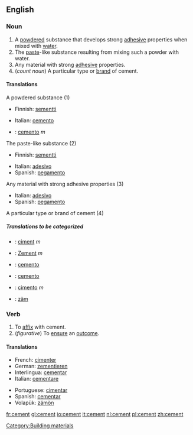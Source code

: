 ==English==

===Noun===
{{wikipedia}}
{{en-noun-reg}}
# A [[powdered]] substance that develops strong [[adhesive]] properties when mixed with [[water]].
# The [[paste]]-like substance resulting from mixing such a powder with water.
# Any material with strong [[adhesive]] properties.
# (''count noun'') A particular type or [[brand]] of cement.

====Translations====
;A powdered substance (1)
{{top}}
*Finnish: [[sementti]]
{{mid}}
*Italian: [[cemento]] {{m}}
*{{ttbc|Spanish}}: [[cemento]] ''m''
{{bottom}}

;The paste-like substance (2)
{{top}}
*Finnish: [[sementti]]
{{mid}}
*Italian: [[adesivo]]
*Spanish: [[pegamento]]
{{bottom}}

;Any material with strong adhesive properties (3)
{{top}}
{{mid}}
*Italian: [[adesivo]]
*Spanish: [[pegamento]]
{{bottom}}

;A particular type or brand of cement (4)
{{top}}
{{mid}}
{{bottom}}

=====Translations to be categorized=====
{{checktrans}}

*{{ttbc|French}}: [[ciment]] ''m''
*{{ttbc|German}}: [[Zement]] ''m''
*{{ttbc|Interlingua}}: [[cemento]]
*{{ttbc|Ido}}: [[cemento]]
*{{ttbc|Portuguese}}: [[cimento]] ''m''
*{{ttbc|Volapük}}: [[zäm]]

===Verb===
{{conj|cement|cements|cemented|cemented|cementing}}
# To [[affix]] with cement.
# (''figurative'') To [[ensure]] an [[outcome]].

====Translations====
{{top}}
*French: [[cimenter]] 
*German: [[zementieren]]
*Interlingua: [[cementar]] 
*Italian: [[cementare]]
{{mid}}
*Portuguese: [[cimentar]]
*Spanish: [[cementar]]
*Volapük: [[zämön]]
{{bottom}}

[[Category:Building materials]]

[[fr:cement]]
[[gl:cement]]
[[io:cement]]
[[it:cement]]
[[nl:cement]]
[[pl:cement]]
[[zh:cement]]